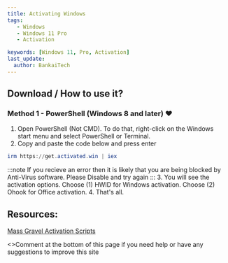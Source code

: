 ```yaml
---
title: Activating Windows
tags:
   - Windows
   - Windows 11 Pro
   - Activation

keywords: [Windows 11, Pro, Activation]
last_update:
  author: BankaiTech
---
```



## Download / How to use it?

### Method 1 - PowerShell (Windows 8 and later) ❤️

1.   Open PowerShell (Not CMD). To do that, right-click on the Windows start menu and select PowerShell or Terminal.
2.   Copy and paste the code below and press enter  
```powershell
irm https://get.activated.win | iex
```
:::note
If you recieve an error then it is likely that you are being blocked by Anti-Virus software. Please Disable and try again
:::
3.   You will see the activation options. Choose (1) HWID for Windows activation. Choose (2) Ohook for Office activation.
4.   That's all.

## Resources:
[Mass Gravel Activation Scripts](https://github.com/massgravel/Microsoft-Activation-Scripts)

<p>
<>Comment at the bottom of this page if you need help or have any suggestions to improve this site</>
</p>

<BuyMeACoffeeButton />
